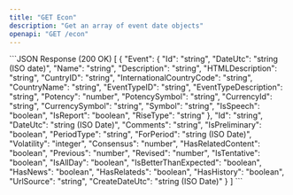 ```yaml
---
title: "GET Econ"
description: "Get an array of event date objects"
openapi: "GET /econ"
---
```


<ResponseExample>
```JSON Response (200 OK)
[
  {
    "Event": {
      "Id": "string",
      "DateUtc": "string (ISO date)",
      "Name": "string",
      "Description": "string",
      "HTMLDescription": "string",
      "CuntryID": "string",
      "InternationalCountryCode": "string",
      "CountryName": "string",
      "EventTypeID": "string",
      "EventTypeDescription": "string",
      "Potency": "number",
      "PotencySymbol": "string",
      "CurrencyId": "string",
      "CurrencySymbol": "string",
      "Symbol": "string",
      "IsSpeech": "boolean",
      "IsReport": "boolean",
      "RiseType": "string"
    },
    "Id": "string",
    "DateUtc": "string (ISO Date)",
    "Comments": "string",
    "IsPreliminary": "boolean",
    "PeriodType": "string",
    "ForPeriod": "string (ISO Date)",
    "Volatility": "integer",
    "Consensus": "number",
    "HasRelatedContent": "boolean",
    "Previous": "number",
    "Revised": "number",
    "IsTentative": "boolean",
    "IsAllDay": "boolean",
    "IsBetterThanExpected": "boolean",
    "HasNews": "boolean",
    "HasRelateds": "boolean",
    "HasHistory": "boolean",
    "UrlSource": "string",
    "CreateDateUtc": "string (ISO Date)"
  }
]
```
</ResponseExample>